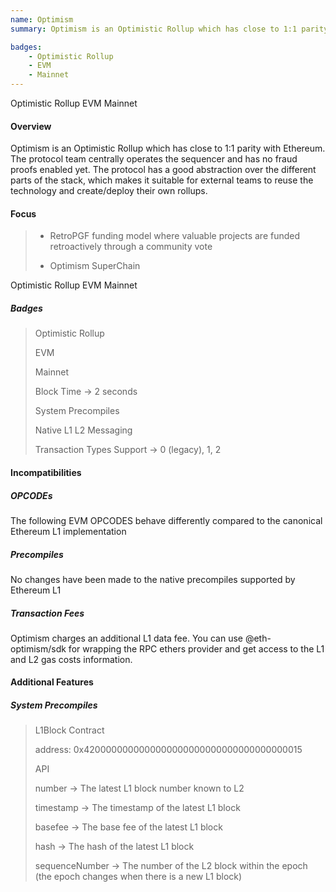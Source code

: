 ```yaml
---
name: Optimism
summary: Optimism is an Optimistic Rollup which has close to 1:1 parity with Ethereum. The protocol team centrally operates the sequencer and has no fraud proofs enabled yet. The protocol has a good abstraction over the different parts of the stack, which makes it suitable for external teams to reuse the technology and create/deploy their own rollups.

badges:
    - Optimistic Rollup
    - EVM
    - Mainnet
---
```


Optimistic Rollup ЕVM Mainnet

#### Overview

Optimism is an Optimistic Rollup which has close to 1:1 parity with Ethereum. The protocol team centrally operates the sequencer and has no fraud proofs enabled yet. The protocol has a good abstraction over the different parts of the stack, which makes it suitable for external teams to reuse the technology and create/deploy their own rollups.

#### Focus

> -   RetroPGF funding model where valuable projects are funded retroactively through a community vote
>
> -   Optimism SuperChain

<div class="labels">
    <span class="color-1">Optimistic Rollup</span>
    <span class="color-2">EVM</span>
    <span class="color-3">Mainnet</span>
</div>

##### Badges

> Optimistic Rollup
>
> EVM
>
> Mainnet
>
> Block Time -> 2 seconds
>
> System Precompiles
>
> Native L1 L2 Messaging
>
> Transaction Types Support -> 0 (legacy), 1, 2

#### Incompatibilities

##### OPCODEs

The following EVM OPCODES behave differently compared to the canonical Ethereum L1 implementation

##### Precompiles

No changes have been made to the native precompiles supported by Ethereum L1

##### Transaction Fees

Optimism charges an additional L1 data fee. You can use @eth-optimism/sdk for wrapping the RPC ethers provider and get access to the L1 and L2 gas costs information.

#### Additional Features

##### System Precompiles

> L1Block Contract
>
> address: 0x4200000000000000000000000000000000000015
>
> API
>
> number → The latest L1 block number known to L2
>
> timestamp → The timestamp of the latest L1 block
>
> basefee → The base fee of the latest L1 block
>
> hash → The hash of the latest L1 block
>
> sequenceNumber → The number of the L2 block within the epoch (the epoch changes when there is a new L1 block)
